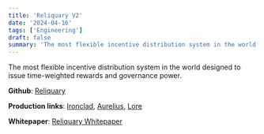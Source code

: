```yaml
---
title: 'Reliquary V2'
date: '2024-04-16'
tags: ['Engineering']
draft: false
summary: 'The most flexible incentive distribution system in the world designed to issue time-weighted rewards and governance power.'
---
```


The most flexible incentive distribution system in the world designed to issue time-weighted rewards and governance power.

**Github**: [Reliquary](https://github.com/Cod3x-Labs/Reliquary)

**Production links**: [Ironclad](https://app.ironclad.finance/stakeV2), [Aurelius](https://app.aurelius.finance/stakeV2), [Lore](https://app.lore.finance/stakeV2)

**Whitepaper**: [Reliquary Whitepaper](https://github.com/Cod3x-Labs/Reliquary/blob/master/reliquaryWhitepaper.pdf)
